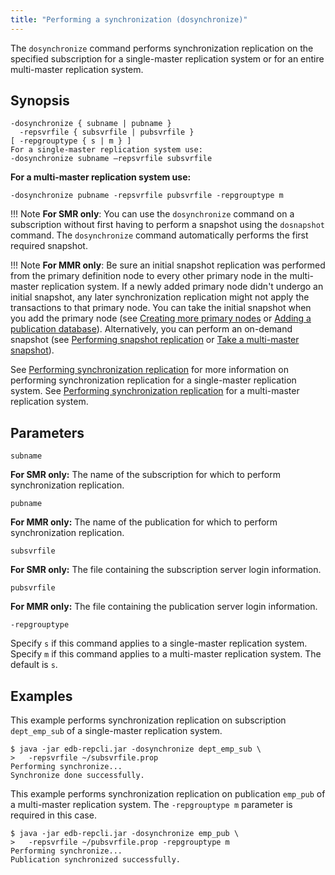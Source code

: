 ```yaml
---
title: "Performing a synchronization (dosynchronize)"
---
```


<div id="perform_synchronization" class="registered_link"></div>

The `dosynchronize` command performs synchronization replication on the specified subscription for a single-master replication system or for an entire multi-master replication system.

## Synopsis

```shell
-dosynchronize { subname | pubname }
  -repsvrfile { subsvrfile | pubsvrfile }
[ -repgrouptype { s | m } ]
For a single-master replication system use:
-dosynchronize subname –repsvrfile subsvrfile
```

**For a multi-master replication system use:**

`-dosynchronize pubname -repsvrfile pubsvrfile -repgrouptype m`

!!! Note
    **For SMR only**: You can use the `dosynchronize` command on a subscription without first having to perform a snapshot using the `dosnapshot` command. The `dosynchronize` command automatically performs the first required snapshot.

!!! Note
    **For MMR only**: Be sure an initial snapshot replication was performed from the primary definition node to every other primary node in the multi-master replication system. If a newly added primary node didn't undergo an initial snapshot, any later synchronization replication might not apply the transactions to that primary node. You can take the initial snapshot when you add the primary node (see [Creating more primary nodes](../../06_mmr_operation/03_creating_primary_nodes/#creating_primary_nodes) or [Adding a publication database](06_add_pub_database/#add_pub_database)). Alternatively, you can perform an on-demand snapshot (see [Performing snapshot replication](../../06_mmr_operation/05_on_demand_replication_mmr/#perform_snapshot_replication_mmr) or [Take a multi-master snapshot](41_taking_mmr_snapshot/#taking_mmr_snapshot)).

See [Performing synchronization replication](../../05_smr_operation/04_on_demand_replication/02_perform_sync_replication/#perform_sync_replication) for more information on performing synchronization replication for a single-master replication system. See [Performing synchronization replication](../../05_smr_operation/04_on_demand_replication/02_perform_sync_replication/#perform_sync_replication) for a multi-master replication system.

## Parameters

`subname`

**For SMR only:** The name of the subscription for which to perform synchronization replication.

`pubname`

**For MMR only:** The name of the publication for which to perform synchronization replication.

`subsvrfile`

**For SMR only:** The file containing the subscription server login information.

`pubsvrfile`

**For MMR only:** The file containing the publication server login information.

`-repgrouptype`

Specify `s` if this command applies to a single-master replication system. Specify `m` if this command applies to a multi-master replication system. The default is `s`.

## Examples

This example performs synchronization replication on subscription `dept_emp_sub` of a single-master replication system.

```shell
$ java -jar edb-repcli.jar -dosynchronize dept_emp_sub \
>   -repsvrfile ~/subsvrfile.prop
Performing synchronize...
Synchronize done successfully.
```

This example performs synchronization replication on publication `emp_pub` of a multi-master replication system. The `-repgrouptype m` parameter is required in this case.

```shell
$ java -jar edb-repcli.jar -dosynchronize emp_pub \
>   -repsvrfile ~/pubsvrfile.prop -repgrouptype m
Performing synchronize...
Publication synchronized successfully.
```

